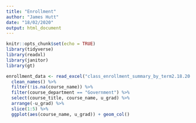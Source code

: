 ```yaml
---
title: "Enrollment"
author: "James Hutt"
date: "18/02/2020"
output: html_document
---
```


```r
knitr::opts_chunk$set(echo = TRUE)
library(tidyverse)
library(readxl)
library(janitor)
library(gt)
```

```r
enrollment_data <- read_excel("class_enrollment_summary_by_term2.18.20.xlsx", skip = 3) %>%  
  clean_names() %>% 
  filter(!is.na(course_name)) %>%
  filter(course_department == "Government") %>% 
  select(course_title, course_name, u_grad) %>%
  arrange(-u_grad) %>% 
  slice(1:5) %>%
  ggplot(aes(course_name, u_grad)) + geom_col()
   
```




